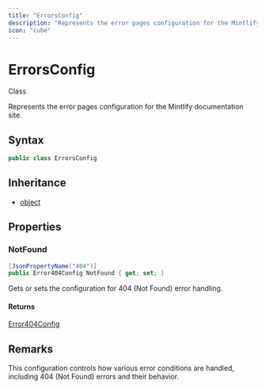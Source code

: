 ```yaml
---
title: "ErrorsConfig"
description: "Represents the error pages configuration for the Mintlify documentation site."
icon: "cube"
---
```


# ErrorsConfig

<Badge variant="outline">Class</Badge>

Represents the error pages configuration for the Mintlify documentation site.

## Syntax

```csharp
public class ErrorsConfig
```

## Inheritance

- [object](https://learn.microsoft.com/dotnet/api/system.object)

## Properties

### NotFound

```csharp
[JsonPropertyName("404")]
public Error404Config NotFound { get; set; }
```

Gets or sets the configuration for 404 (Not Found) error handling.

#### Returns

[Error404Config](/api-reference/cloudnimble/easyaf/codegen/mintlify/models/error404config)


## Remarks

This configuration controls how various error conditions are handled,
including 404 (Not Found) errors and their behavior.

